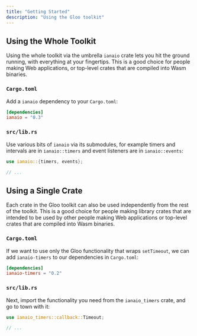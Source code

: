 ```yaml
---
title: "Getting Started"
description: "Using the Gloo toolkit"
---
```


## Using the Whole Toolkit

Using the whole toolkit via the umbrella `ianaio` crate lets you hit the ground
running, with everything at your fingertips. This is a good choice for people
making Web applications, or top-level crates that are compiled into Wasm
binaries.

### `Cargo.toml`

Add a `ianaio` dependency to your `Cargo.toml`:

```toml
[dependencies]
ianaio = "0.3"
```

### `src/lib.rs`

Use various bits of `ianaio` via its submodules, for example timers and intervals
are in `ianaio::timers` and event listeners are in `ianaio::events`:

```rust
use ianaio::{timers, events};

// ...
```

## Using a Single Crate

Each crate in the Gloo toolkit can also be used independently from the rest of
the toolkit. This is a good choice for people making library crates that are
intended to be used by other people making Web applications or top-level crates
that are compiled into Wasm binaries.

### `Cargo.toml`

If we want to use only the Gloo functionality that wraps `setTimeout`, we can
add `ianaio-timers` to our dependencies in `Cargo.toml`:

```toml
[dependencies]
ianaio-timers = "0.2"
```

### `src/lib.rs`

Next, import the functionality you need from the `ianaio_timers` crate, and go to
town with it:

```rust
use ianaio_timers::callback::Timeout;

// ...
```
